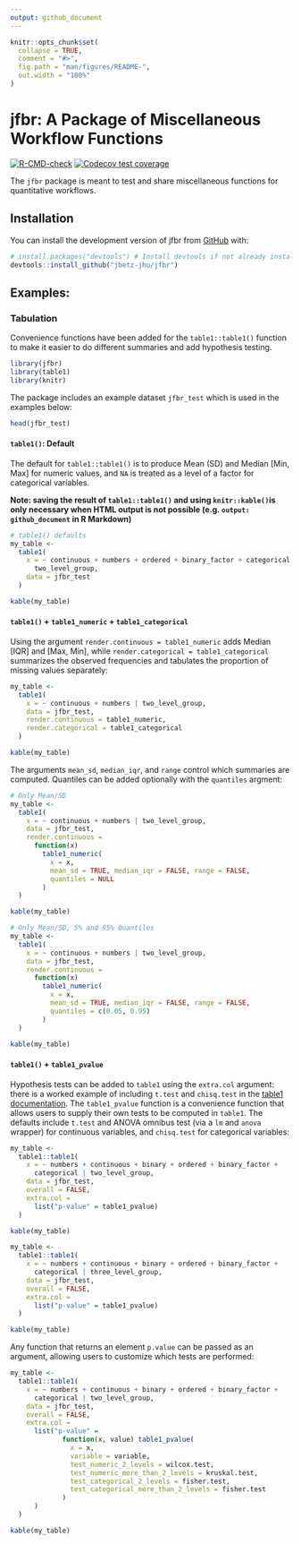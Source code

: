 ```yaml
---
output: github_document
---
```


<!-- README.md is generated from README.Rmd. Please edit that file -->

```r
knitr::opts_chunk$set(
  collapse = TRUE,
  comment = "#>",
  fig.path = "man/figures/README-",
  out.width = "100%"
)
```

# jfbr: A Package of Miscellaneous Workflow Functions

<!-- badges: start -->
[![R-CMD-check](https://github.com/jbetz-jhu/impart/actions/workflows/R-CMD-check.yaml/badge.svg)](https://github.com/jbetz-jhu/impart/actions/workflows/R-CMD-check.yaml)
[![Codecov test coverage](https://codecov.io/gh/jbetz-jhu/jfbr/graph/badge.svg)](https://app.codecov.io/gh/jbetz-jhu/jfbr)
<!-- badges: end -->

The `jfbr` package is meant to test and share miscellaneous functions for quantitative workflows.

## Installation

You can install the development version of jfbr from [GitHub](https://github.com/) with:

```r
# install.packages("devtools") # Install devtools if not already installed
devtools::install_github("jbetz-jhu/jfbr")
```


## Examples: 

### Tabulation {.tabset}

Convenience functions have been added for the `table1::table1()` function to make it easier to do different summaries and add hypothesis testing.

```r
library(jfbr)
library(table1)
library(knitr)
```

The package includes an example dataset `jfbr_test` which is used in the examples below:

```r
head(jfbr_test)
```


#### `table1()`: Default

The default for `table1::table1()` is to produce Mean (SD) and Median [Min, Max]
for numeric values, and `NA` is treated as a level of a factor for categorical
variables.

**Note: saving the result of `table1::table1()` and using `knitr::kable()`is only
necessary when HTML output is not possible (e.g. `output: github_document` in R
Markdown)**

```r
# table1() defaults
my_table <-
  table1(
    x = ~ continuous + numbers + ordered + binary_factor + categorical |
      two_level_group,
    data = jfbr_test
  )

kable(my_table)
```




#### `table1()` + `table1_numeric` + `table1_categorical`

Using the argument `render.continuous = table1_numeric` adds Median [IQR] and [Max, Min], while `render.categorical = table1_categorical` summarizes the observed frequencies and tabulates the proportion of missing values separately:

```r
my_table <-
  table1(
    x = ~ continuous + numbers | two_level_group,
    data = jfbr_test,
    render.continuous = table1_numeric,
    render.categorical = table1_categorical
  )

kable(my_table)
```

The arguments `mean_sd`, `median_iqr`, and `range` control which summaries are computed. Quantiles can be added optionally with the `quantiles` argment:

```r
# Only Mean/SD
my_table <-
  table1(
    x = ~ continuous + numbers | two_level_group,
    data = jfbr_test,
    render.continuous = 
      function(x)
        table1_numeric(
          x = x,
          mean_sd = TRUE, median_iqr = FALSE, range = FALSE,
          quantiles = NULL
        )
  )

kable(my_table)

# Only Mean/SD, 5% and 95% Quantiles
my_table <-
  table1(
    x = ~ continuous + numbers | two_level_group,
    data = jfbr_test,
    render.continuous = 
      function(x)
        table1_numeric(
          x = x,
          mean_sd = TRUE, median_iqr = FALSE, range = FALSE,
          quantiles = c(0.05, 0.95)
        )
  )

kable(my_table)
```




#### `table1()` + `table1_pvalue`

Hypothesis tests can be added to `table1` using the `extra.col` argument: there is a worked example of including `t.test` and `chisq.test` in the [table1 documentation](https://cran.r-project.org/web/packages/table1/vignettes/table1-examples.html#example-a-column-of-p-values). The `table1_pvalue` function is a convenience function that allows users to supply their own tests to be computed in `table1`. The defaults include `t.test` and ANOVA omnibus test (via a `lm` and `anova` wrapper) for continuous variables, and `chisq.test` for categorical variables:

```r
my_table <-
  table1::table1(
    x = ~ numbers + continuous + binary + ordered + binary_factor +
      categorical | two_level_group,
    data = jfbr_test,
    overall = FALSE,
    extra.col =
      list("p-value" = table1_pvalue)
  )

kable(my_table)

my_table <-
  table1::table1(
    x = ~ numbers + continuous + binary + ordered + binary_factor +
      categorical | three_level_group,
    data = jfbr_test,
    overall = FALSE,
    extra.col =
      list("p-value" = table1_pvalue)
  )

kable(my_table)
```

Any function that returns an element `p.value` can be passed as an argument, allowing users to customize which tests are performed:

```r
my_table <-
  table1::table1(
    x = ~ numbers + continuous + binary + ordered + binary_factor +
      categorical | two_level_group,
    data = jfbr_test,
    overall = FALSE,
    extra.col =
      list("p-value" =
             function(x, value) table1_pvalue(
               x = x,
               variable = variable,
               test_numeric_2_levels = wilcox.test,
               test_numeric_more_than_2_levels = kruskal.test,
               test_categorical_2_levels = fisher.test,
               test_categorical_more_than_2_levels = fisher.test
             )
      )
  )

kable(my_table)
```

